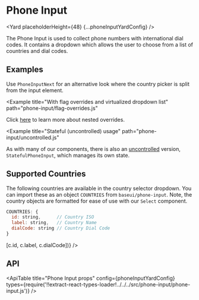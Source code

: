 <!--
Copyright (c) 2018-2020 Uber Technologies, Inc.

This source code is licensed under the MIT license found in the
LICENSE file in the root directory of this source tree.
-->






# Phone Input

<Yard placeholderHeight={48} {...phoneInputYardConfig} />

The Phone Input is used to collect phone numbers with international dial codes.
It contains a dropdown which allows the user to choose from a list of countries and dial codes.

## Examples

<Example title="Basic usage" path="phone-input/basic.js">
  <PhoneInputBasic />
</Example>

<Example title="Alternative design" path="phone-input/alternative.js">
  <PhoneInputNext />
</Example>

Use `PhoneInputNext` for an alternative look where the country picker is split from the input element.

<Example title="Localized country names" path="phone-input/localized.js">
  <PhoneInputLocalized />
</Example>

<Example
  title="With flag overrides and virtualized dropdown list"
  path="phone-input/flag-overrides.js"
>
  <FlagOverrides />
</Example>

<Example title="With nested overrides" path="phone-input/nested-overrides.js">
  <WithNestedOverrides />
</Example>

Click [here](/guides/understanding-overrides//#override-nested-components) to learn more about nested overrides.

<Example
  title="Stateful (uncontrolled) usage"
  path="phone-input/uncontrolled.js"
>
  <PhoneInputUncontrolled />
</Example>

As with many of our components, there is also an [uncontrolled](https://reactjs.org/docs/uncontrolled-components.html) version, `StatefulPhoneInput`, which manages its own state.

## Supported Countries

The following countries are available in the country selector dropdown.
You can import these as an object `COUNTRIES` from `baseui/phone-input`.
Note, the country objects are formatted for ease of use with our `Select` component.

```js
COUNTRIES: {
  id: string,      // Country ISO
  label: string,   // Country Name
  dialCode: string // Country Dial Code
}
```

<Block height="400px">
  <Table
    columns={['ID', 'Label', 'Dial Code']}
    data={Object.values(COUNTRIES).map(c => [c.id, c.label, c.dialCode])}
  />
</Block>

## API

<ApiTable
  title="Phone Input props"
  config={phoneInputYardConfig}
  types={require('!!extract-react-types-loader!../../../src/phone-input/phone-input.js')}
/>

<Exports
  component={PhoneInputExports}
  title="Phone Input exports"
  path="baseui/phone-input"
/>
